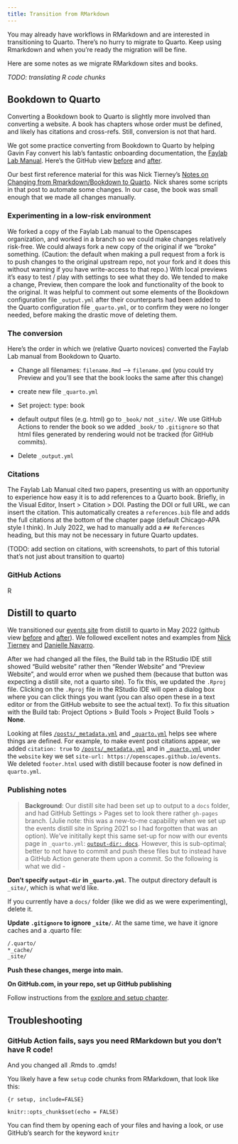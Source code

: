 ```yaml
---
title: Transition from RMarkdown
---
```


You may already have workflows in RMarkdown and are interested in transitioning to Quarto. There's no hurry to migrate to Quarto. Keep using Rmarkdown and when you're ready the migration will be fine.

Here are some notes as we migrate RMarkdown sites and books. 

*TODO: translating R code chunks*

## Bookdown to Quarto

Converting a Bookdown book to Quarto is slightly more involved than converting a website. A book has chapters whose order must be defined, and likely has citations and cross-refs. Still, conversion is not that hard.

We got some practice converting from Bookdown to Quarto by helping Gavin Fay convert his lab's fantastic onboarding documentation, the [Faylab Lab Manual](https://thefaylab.github.io/lab-manual/). Here's the GitHub view [before](https://github.com/thefaylab/lab-manual/tree/4ebe9614d4fcab9d782073057ef6e56e9213c167) and [after](https://github.com/thefaylab/lab-manual/tree/3ce2418ed7bd65936a130a42a7f975f55fb9b734).

Our best first reference material for this was Nick Tierney's [Notes on Changing from Rmarkdown/Bookdown to Quarto](https://www.njtierney.com/post/2022/04/11/rmd-to-qmd/). Nick shares some scripts in that post to automate some changes. In our case, the book was small enough that we made all changes manually. 


### Experimenting in a low-risk environment

We forked a copy of the Faylab Lab manual to the Openscapes organization, and worked in a branch so we could make changes relatively risk-free. We could always fork a new copy of the original if we "broke" something. (Caution: the default when making a pull request from a fork is to push changes to the original upstream repo, not your fork and it does this without warning if you have write-access to that repo.) With local previews it's easy to test / play with settings to see what they do. We tended to make a change, Preview, then compare the look and functionality of the book to the original. It was helpful to comment out some elements of the Bookdown configuration file `_output.yml` after their counterparts had been added to the Quarto configuration file `_quarto.yml`, or to confirm they were no longer needed, before making the drastic move of deleting them. 

### The conversion

Here's the order in which we (relative Quarto novices) converted the Faylab Lab manual from Bookdown to Quarto.

- Change all filenames: `filename.Rmd` —> `filename.qmd` (you could try Preview and you'll see that the book looks the same after this change)
- create new file `_quarto.yml`
- Set project: 
    type: book

- default output files (e.g. html) go to `_book/` not `_site/`. We use GitHub Actions to render the book so we added `_book/` to `.gitignore` so that html files generated by rendering would not be tracked (for GitHub commits).
- Delete `_output.yml`


<!---
This not necessary with current RStudio I think:
Project options > build tools > project build tools > none

Reload project
--->

### Citations

The Faylab Lab Manual cited two papers, presenting us with an opportunity to experience how easy it is to add references to a Quarto book. Briefly, in the Visual Editor, Insert > Citation > DOI. Pasting the DOI or full URL, we can insert the citation. This automatically creates a `references.bib` file and adds the full citations at the bottom of the chapter page (default Chicago-APA style I think). In July 2022, we had to manually add a `## References` heading, but this may not be necessary in future Quarto updates. 

(TODO: add section on citations, with screenshots, to part of this tutorial that's not just about transition to quarto)






### GitHub Actions

R

## Distill to quarto

We transitioned our [events site](https://openscapes.org/events) from distill to quarto in May 2022 (github view [before](https://github.com/Openscapes/events/tree/13f95f507629eba5e6ed721d1902258dcbc421e6) and [after](https://github.com/Openscapes/events/tree/237acd5144d810cb5465cc5616ee453f2e261fbc)). We followed excellent notes and examples from [Nick Tierney](https://www.njtierney.com/post/2022/04/11/rmd-to-qmd/) and [Danielle Navarro](https://blog.djnavarro.net/posts/2022-04-20_porting-to-quarto/). 

After we had changed all the files, the Build tab in the RStudio IDE still showed "Build website" rather then "Render Website" and "Preview Website", and would error when we pushed them (because that button was expecting a distill site, not a quarto site). To fix this, we updated the `.Rproj` file. Clicking on the `.Rproj` file in the RStudio IDE will open a dialog box where you can click things you want (you can also open these in a text editor or from the GitHub website to see the actual text). To fix this situation with the Build tab: Project Options > Build Tools > Project Build Tools > **None**.

Looking at files [`/posts/_metadata.yml`](https://github.com/Openscapes/events/blob/main/posts/_metadata.yml) and [`_quarto.yml`](https://github.com/Openscapes/events/blob/main/_quarto.yml) helps see where things are defined. For example, to make event post citations appear, we added `citation: true` to [`/posts/_metadata.yml`](https://github.com/Openscapes/events/blob/main/posts/_metadata.yml) and in [`_quarto.yml`](https://github.com/Openscapes/events/blob/main/_quarto.yml) under the `website` key we set `site-url: https://openscapes.github.io/events`. We deleted `footer.html` used with distill because footer is now defined in `quarto.yml`.

### Publishing notes

> **Background**: Our distill site had been set up to output to a `docs` folder, and had GitHub Settings > Pages set to look there rather `gh-pages` branch. (Julie note: this was a new-to-me capability when we set up the events distill site in Spring 2021 so I had forgotten that was an option). We've inititally kept this same set-up for now with our events page in `_quarto.yml`: [`output-dir: docs`](https://github.com/Openscapes/events/blob/237acd5144d810cb5465cc5616ee453f2e261fbc/_quarto.yml#L3). However, this is sub-optimal; better to not have to commit and push these files but to instead have a GitHub Action generate them upon a commit. So the following is what we did -

**Don't specify `output-dir` in `_quarto.yml`**. The output directory default is `_site/`, which is what we'd like.

If you currently have a `docs/` folder (like we did as we were experimenting), delete it.

**Update `.gitignore` to ignore `_site/`**. At the same time, we have it ignore caches and a .quarto file: 

```.bash
/.quarto/
*_cache/
_site/
```

**Push these changes, merge into main.**

**On GitHub.com, in your repo, set up GitHub publishing**

Follow instructions from the [explore and setup chapter](https://openscapes.github.io/quarto-website-tutorial/explore.html#set-up-github-publishing). 

## Troubleshooting

### GitHub Action fails, says you need RMarkdown but you don't have R code!

And you changed all .Rmds to .qmds!

You likely have a few `setup` code chunks from RMarkdown, that look like this:

`{r setup, include=FALSE}`

`knitr::opts_chunk$set(echo = FALSE)`

You can find them by opening each of your files and having a look, or use GitHub's search for the keyword `knitr`
